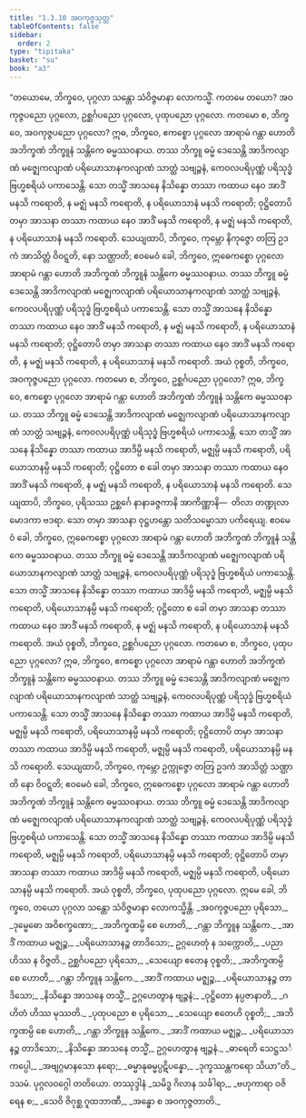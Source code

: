 ```yaml
---
title: "1.3.10 အဝကုဇ္ဇသုတ္တ"
tableOfContents: false
sidebar:
  order: 2
type: "tipitaka"
basket: "su"
book: "a3"
---
```



<DynamicBreadcrumb />

<Division number="30" book="a3">

<Paragraph number="152" book="a3">
“တယောမေ, ဘိက္ခဝေ, ပုဂ္ဂလာ သန္တော သံဝိဇ္ဇမာနာ လောကသ္မိံ. ကတမေ တယော? အဝကုဇ္ဇပညော ပုဂ္ဂလော, ဥစ္ဆင်္ဂပညော ပုဂ္ဂလော, ပုထုပညော ပုဂ္ဂလော. ကတမော စ, ဘိက္ခဝေ, အဝကုဇ္ဇပညော ပုဂ္ဂလော? ဣဓ, ဘိက္ခဝေ, ဧကစ္စော ပုဂ္ဂလော အာရာမံ ဂန္တာ ဟောတိ အဘိက္ခဏံ ဘိက္ခူနံ သန္တိကေ ဓမ္မဿဝနာယ. တဿ ဘိက္ခူ ဓမ္မံ ဒေသေန္တိ အာဒိကလျာဏံ မဇ္ဈေကလျာဏံ ပရိယောသာနကလျာဏံ သာတ္ထံ သဗျဉ္ဇနံ, ကေဝလပရိပုဏ္ဏံ ပရိသုဒ္ဓံ ဗြဟ္မစရိယံ ပကာသေန္တိ. သော တသ္မိံ အာသနေ နိသိန္နော တဿာ ကထာယ နေဝ အာဒိံ မနသိ ကရောတိ, န မဇ္ဈံ မနသိ ကရောတိ, န ပရိယောသာနံ မနသိ ကရောတိ; ဝုဋ္ဌိတောပိ တမှာ အာသနာ တဿာ ကထာယ နေဝ အာဒိံ မနသိ ကရောတိ, န မဇ္ဈံ မနသိ ကရောတိ, န ပရိယောသာနံ မနသိ ကရောတိ. သေယျထာပိ, ဘိက္ခဝေ, ကုမ္ဘော နိကုဇ္ဇော တတြ ဥဒကံ အာသိတ္တံ ဝိဝဋ္ဋတိ, နော သဏ္ဌာတိ; ဧဝမေဝံ ခေါ, ဘိက္ခဝေ, ဣဓေကစ္စော ပုဂ္ဂလော အာရာမံ ဂန္တာ ဟောတိ အဘိက္ခဏံ ဘိက္ခူနံ သန္တိကေ ဓမ္မဿဝနာယ. တဿ ဘိက္ခူ ဓမ္မံ ဒေသေန္တိ အာဒိကလျာဏံ မဇ္ဈေကလျာဏံ ပရိယောသာနကလျာဏံ သာတ္ထံ သဗျဉ္ဇနံ, ကေဝလပရိပုဏ္ဏံ ပရိသုဒ္ဓံ ဗြဟ္မစရိယံ ပကာသေန္တိ. သော တသ္မိံ အာသနေ နိသိန္နော တဿာ ကထာယ နေဝ အာဒိံ မနသိ ကရောတိ, န မဇ္ဈံ မနသိ ကရောတိ, န ပရိယောသာနံ မနသိ ကရောတိ; ဝုဋ္ဌိတောပိ တမှာ အာသနာ တဿာ ကထာယ နေဝ အာဒိံ မနသိ ကရောတိ, န မဇ္ဈံ မနသိ ကရောတိ, န ပရိယောသာနံ မနသိ ကရောတိ. အယံ ဝုစ္စတိ, ဘိက္ခဝေ, အဝကုဇ္ဇပညော ပုဂ္ဂလော.
</Paragraph>

<Paragraph number="153" book="a3">
ကတမော စ, ဘိက္ခဝေ, ဥစ္ဆင်္ဂပညော ပုဂ္ဂလော? ဣဓ, ဘိက္ခဝေ, ဧကစ္စော ပုဂ္ဂလော အာရာမံ ဂန္တာ ဟောတိ အဘိက္ခဏံ ဘိက္ခူနံ သန္တိကေ ဓမ္မဿဝနာယ. တဿ ဘိက္ခူ ဓမ္မံ ဒေသေန္တိ အာဒိကလျာဏံ မဇ္ဈေကလျာဏံ ပရိယောသာနကလျာဏံ သာတ္ထံ သဗျဉ္ဇနံ, ကေဝလပရိပုဏ္ဏံ ပရိသုဒ္ဓံ ဗြဟ္မစရိယံ ပကာသေန္တိ. သော တသ္မိံ အာသနေ နိသိန္နော တဿာ ကထာယ အာဒိမ္ပိ မနသိ ကရောတိ, မဇ္ဈမ္ပိ မနသိ ကရောတိ, ပရိယောသာနမ္ပိ မနသိ ကရောတိ; ဝုဋ္ဌိတော စ ခေါ တမှာ အာသနာ တဿာ ကထာယ နေဝ အာဒိံ မနသိ ကရောတိ, န မဇ္ဈံ မနသိ ကရောတိ, န ပရိယောသာနံ မနသိ ကရောတိ. သေယျထာပိ, ဘိက္ခဝေ, ပုရိသဿ ဥစ္ဆင်္ဂေ နာနာခဇ္ဇကာနိ အာကိဏ္ဏာနိ—  တိလာ တဏ္ဍုလာ မောဒကာ ဗဒရာ. သော တမှာ အာသနာ ဝုဋ္ဌဟန္တော သတိသမ္မောသာ ပကိရေယျ. ဧဝမေဝံ ခေါ, ဘိက္ခဝေ, ဣဓေကစ္စော ပုဂ္ဂလော အာရာမံ ဂန္တာ ဟောတိ အဘိက္ခဏံ ဘိက္ခူနံ သန္တိကေ ဓမ္မဿဝနာယ. တဿ ဘိက္ခူ ဓမ္မံ ဒေသေန္တိ အာဒိကလျာဏံ မဇ္ဈေကလျာဏံ ပရိယောသာနကလျာဏံ သာတ္ထံ သဗျဉ္ဇနံ, ကေဝလပရိပုဏ္ဏံ ပရိသုဒ္ဓံ ဗြဟ္မစရိယံ ပကာသေန္တိ. သော တသ္မိံ အာသနေ နိသိန္နော တဿာ ကထာယ အာဒိမ္ပိ မနသိ ကရောတိ, မဇ္ဈမ္ပိ မနသိ ကရောတိ, ပရိယောသာနမ္ပိ မနသိ ကရောတိ; ဝုဋ္ဌိတော စ ခေါ တမှာ အာသနာ တဿာ ကထာယ နေဝ အာဒိံ မနသိ ကရောတိ, န မဇ္ဈံ မနသိ ကရောတိ, န ပရိယောသာနံ မနသိ ကရောတိ. အယံ ဝုစ္စတိ, ဘိက္ခဝေ, ဥစ္ဆင်္ဂပညော ပုဂ္ဂလော.
</Paragraph>

<Paragraph number="154" book="a3">
ကတမော စ, ဘိက္ခဝေ, ပုထုပညော ပုဂ္ဂလော? ဣဓ, ဘိက္ခဝေ, ဧကစ္စော ပုဂ္ဂလော အာရာမံ ဂန္တာ ဟောတိ အဘိက္ခဏံ ဘိက္ခူနံ သန္တိကေ ဓမ္မဿဝနာယ. တဿ ဘိက္ခူ ဓမ္မံ ဒေသေန္တိ အာဒိကလျာဏံ မဇ္ဈေကလျာဏံ ပရိယောသာနကလျာဏံ သာတ္ထံ သဗျဉ္ဇနံ, ကေဝလပရိပုဏ္ဏံ ပရိသုဒ္ဓံ ဗြဟ္မစရိယံ ပကာသေန္တိ. သော တသ္မိံ အာသနေ နိသိန္နော တဿာ ကထာယ အာဒိမ္ပိ မနသိ ကရောတိ, မဇ္ဈမ္ပိ မနသိ ကရောတိ, ပရိယောသာနမ္ပိ မနသိ ကရောတိ; ဝုဋ္ဌိတောပိ တမှာ အာသနာ တဿာ ကထာယ အာဒိမ္ပိ မနသိ ကရောတိ, မဇ္ဈမ္ပိ မနသိ ကရောတိ, ပရိယောသာနမ္ပိ မနသိ ကရောတိ. သေယျထာပိ, ဘိက္ခဝေ, ကုမ္ဘော ဥက္ကုဇ္ဇော တတြ ဥဒကံ အာသိတ္တံ သဏ္ဌာတိ နော ဝိဝဋ္ဋတိ; ဧဝမေဝံ ခေါ, ဘိက္ခဝေ, ဣဓေကစ္စော ပုဂ္ဂလော အာရာမံ ဂန္တာ ဟောတိ အဘိက္ခဏံ ဘိက္ခူနံ သန္တိကေ ဓမ္မဿဝနာယ. တဿ ဘိက္ခူ ဓမ္မံ ဒေသေန္တိ အာဒိကလျာဏံ မဇ္ဈေကလျာဏံ ပရိယောသာနကလျာဏံ သာတ္ထံ သဗျဉ္ဇနံ, ကေဝလပရိပုဏ္ဏံ ပရိသုဒ္ဓံ ဗြဟ္မစရိယံ ပကာသေန္တိ. သော တသ္မိံ အာသနေ နိသိန္နော တဿာ ကထာယ အာဒိမ္ပိ မနသိ ကရောတိ, မဇ္ဈမ္ပိ မနသိ ကရောတိ, ပရိယောသာနမ္ပိ မနသိ ကရောတိ; ဝုဋ္ဌိတောပိ တမှာ အာသနာ တဿာ ကထာယ အာဒိမ္ပိ မနသိ ကရောတိ, မဇ္ဈမ္ပိ မနသိ ကရောတိ, ပရိယောသာနမ္ပိ မနသိ ကရောတိ. အယံ ဝုစ္စတိ, ဘိက္ခဝေ, ပုထုပညော ပုဂ္ဂလော. ဣမေ ခေါ, ဘိက္ခဝေ, တယော ပုဂ္ဂလာ သန္တော သံဝိဇ္ဇမာနာ လောကသ္မိန္တိ.
</Paragraph>

<Paragraph number="155" type="verses" book="a3">
_အဝကုဇ္ဇပညော ပုရိသော,_  
_ဒုမ္မေဓော အဝိစက္ခဏော;_  
_အဘိက္ခဏမ္ပိ စေ ဟောတိ,_  
_ဂန္တာ ဘိက္ခူန သန္တိကေ._  

</Paragraph>

<Paragraph number="156" type="verses" book="a3">
_အာဒိံ ကထာယ မဇ္ဈဉ္စ,_  
_ပရိယောသာနဉ္စ တာဒိသော;_  
ဥဂ္ဂဟေတုံ န သက္ကောတိ,_  
_ပညာ ဟိဿ န ဝိဇ္ဇတိ._  

</Paragraph>

<Paragraph number="157" type="verses" book="a3">
ဥစ္ဆင်္ဂပညော ပုရိသော,_  
_သေယျော ဧတေန ဝုစ္စတိ;_  
_အဘိက္ခဏမ္ပိ စေ ဟောတိ,_  
_ဂန္တာ ဘိက္ခူန သန္တိကေ._  

</Paragraph>

<Paragraph number="158" type="verses" book="a3">
_အာဒိံ ကထာယ မဇ္ဈဉ္စ,_  
_ပရိယောသာနဉ္စ တာဒိသော;_  
_နိသိန္နော အာသနေ တသ္မိံ,_  
ဥဂ္ဂဟေတွာန ဗျဉ္ဇနံ;_  
_ဝုဋ္ဌိတော နပ္ပဇာနာတိ,_  
_ဂဟိတံ ဟိဿ မုဿတိ._  

</Paragraph>

<Paragraph number="159" type="verses" book="a3">
_ပုထုပညော စ ပုရိသော,_  
_သေယျော ဧတေဟိ ဝုစ္စတိ;_  
_အဘိက္ခဏမ္ပိ စေ ဟောတိ,_  
_ဂန္တာ ဘိက္ခူန သန္တိကေ._  

</Paragraph>

<Paragraph number="160" type="verses" book="a3">
_အာဒိံ ကထာယ မဇ္ဈဉ္စ,_  
_ပရိယောသာနဉ္စ တာဒိသော;_  
_နိသိန္နော အာသနေ တသ္မိံ,_  
ဥဂ္ဂဟေတွာန ဗျဉ္ဇနံ._  

</Paragraph>

<Paragraph number="161" type="verses" book="a3">
_ဓာရေတိ သေဋ္ဌသင်္ကပ္ပေါ,_  
_အဗျဂ္ဂမာနသော နရော;_  
_ဓမ္မာနုဓမ္မပ္ပဋိပန္နော,_  
_ဒုက္ခဿန္တကရော သိယာ”တိ._  


</Paragraph>
</Division>

<Paragraph number="162" type="center" book="a3">
ဒသမံ.



</Paragraph>

<Paragraph number="163" type="center" book="a3">
ပုဂ္ဂလဝဂ္ဂေါ တတိယော.



</Paragraph>

<Paragraph number="164" type="center" book="a3">
တဿုဒ္ဒါနံ


</Paragraph>

<Paragraph number="165" type="verses" book="a3">
_သမိဒ္ဓ ဂိလာန သင်္ခါရာ,_  
_ဗဟုကာရာ ဝဇိရေန စ;_  
_သေဝိ ဇိဂုစ္ဆ ဂူထဘာဏီ,_  
_အန္ဓော စ အဝကုဇ္ဇတာတိ._
</Paragraph>